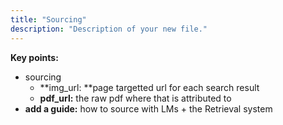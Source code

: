 ```yaml
---
title: "Sourcing"
description: "Description of your new file."
---
```


**Key points:**

- sourcing
  - **img_url: **page targetted url for each search result
  - **pdf_url:** the raw pdf where that is attributed to
- **add a guide:** how to source with LMs \+ the Retrieval system